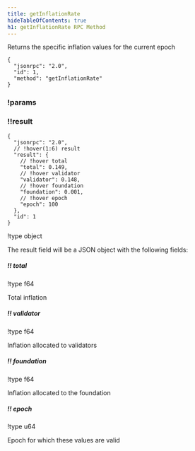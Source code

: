 ```yaml
---
title: getInflationRate
hideTableOfContents: true
h1: getInflationRate RPC Method
---
```


Returns the specific inflation values for the current epoch

<HTTPMethod>

```jsonc !!request
{
  "jsonrpc": "2.0",
  "id": 1,
  "method": "getInflationRate"
}
```

### !params

### !!result

```jsonc !response
{
  "jsonrpc": "2.0",
  // !hover(1:6) result
  "result": {
    // !hover total
    "total": 0.149,
    // !hover validator
    "validator": 0.148,
    // !hover foundation
    "foundation": 0.001,
    // !hover epoch
    "epoch": 100
  },
  "id": 1
}
```

!type object

The result field will be a JSON object with the following fields:

##### !! total

!type f64

Total inflation

##### !! validator

!type f64

Inflation allocated to validators

##### !! foundation

!type f64

Inflation allocated to the foundation

##### !! epoch

!type u64

Epoch for which these values are valid

</HTTPMethod>
